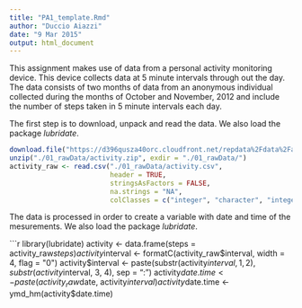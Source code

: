 ```yaml
---
title: "PA1_template.Rmd"
author: "Duccio Aiazzi"
date: "9 Mar 2015"
output: html_document
---
```


This assignment makes use of data from a personal activity monitoring device. This device collects data at 5 minute intervals through out the day. The data consists of two months of data from an anonymous individual collected during the months of October and November, 2012 and include the number of steps taken in 5 minute intervals each day.

The first step is to download, unpack and read the data. We also load the package *lubridate*.
```r
download.file("https://d396qusza40orc.cloudfront.net/repdata%2Fdata%2Factivity.zip", "./01_rawData/activity.zip", method = "curl")
unzip("./01_rawData/activity.zip", exdir = "./01_rawData/")
activity_raw <- read.csv("./01_rawData/activity.csv", 
                         header = TRUE, 
                         stringsAsFactors = FALSE, 
                         na.strings = "NA", 
                         colClasses = c("integer", "character", "integer"))
```

The data is processed in order to create a variable with date and time of the mesurements. We also load the package *lubridate*.

```r
library(lubridate)
activity <- data.frame(steps = activity_raw$steps)
activity$interval <- formatC(activity_raw$interval, width = 4, flag = "0")
activity$interval <- paste(substr(activity$interval, 1, 2), substr(activity$interval, 3, 4), sep = ":")
activity$date.time <- paste(activity_raw$date, activity$interval)
activity$date.time <- ymd_hm(activity$date.time)

